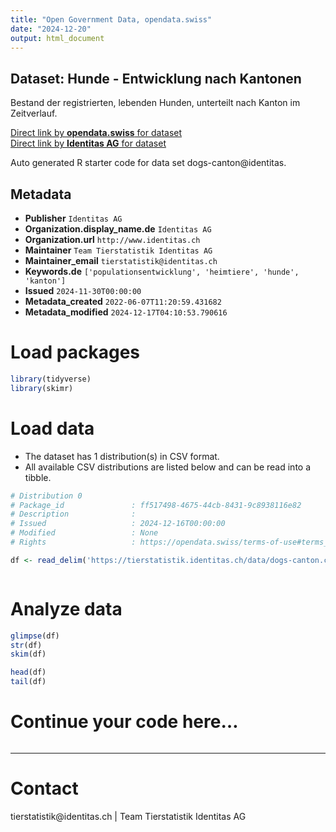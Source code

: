 ```yaml
---
title: "Open Government Data, opendata.swiss"
date: "2024-12-20"
output: html_document
---
```


## Dataset: Hunde - Entwicklung nach Kantonen

Bestand der registrierten, lebenden Hunden, unterteilt nach Kanton im Zeitverlauf. 

[Direct link by **opendata.swiss** for dataset](https://opendata.swiss/de/dataset/hunde-entwicklung-nach-kantonen)<br>
[Direct link by **Identitas AG** for dataset](https://tierstatistik.identitas.ch/)

Auto generated R starter code for data set dogs-canton@identitas.

## Metadata

- **Publisher** `Identitas AG`
- **Organization.display_name.de** `Identitas AG`
- **Organization.url** `http://www.identitas.ch`
- **Maintainer** `Team Tierstatistik Identitas AG`
- **Maintainer_email** `tierstatistik@identitas.ch`
- **Keywords.de** `['populationsentwicklung', 'heimtiere', 'hunde', 'kanton']`
- **Issued** `2024-11-30T00:00:00`
- **Metadata_created** `2022-06-07T11:20:59.431682`
- **Metadata_modified** `2024-12-17T04:10:53.790616`


# Load packages

```r

library(tidyverse)
library(skimr)

```

# Load data

-   The dataset has 1 distribution(s) in CSV format.
-   All available CSV distributions are listed below and can be read into a tibble.

```r

# Distribution 0
# Package_id               : ff517498-4675-44cb-8431-9c8938116e82
# Description              : 
# Issued                   : 2024-12-16T00:00:00
# Modified                 : None
# Rights                   : https://opendata.swiss/terms-of-use#terms_by

df <- read_delim('https://tierstatistik.identitas.ch/data/dogs-canton.csv')



```

# Analyze data

```r

glimpse(df)
str(df)
skim(df)

head(df)
tail(df)

```

# Continue your code here...

```r

```

------------------------------------------------------------------------

# Contact

tierstatistik@identitas.ch | Team Tierstatistik Identitas AG
